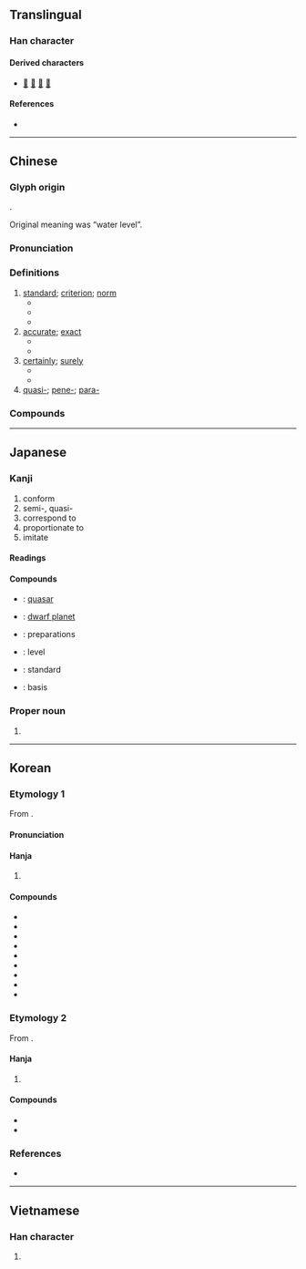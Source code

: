 {{also|准|凖}}
{{character info}}
==Translingual==

===Han character===
{{Han char|rn=85|rad=水|as=10|sn=13|four=30401|canj=EGJ|ids=⿱淮十}}

====Derived characters====
* [[𠿶]] [[𢶥]] [[𦡤]] [[𨆒]]

====References====
* {{Han ref|kx=0639.240|dkj=17934|dj=1046.150|hdz=31700.050|uh=6E96|ud=28310|bh=B7C7|bd=47047}}

----

==Chinese==
{{zh-forms|s=准}}

===Glyph origin===
{{Han etym}}
{{Han compound|水|隼|c1=s|c2=p|t1=water|ls=psc}}.

Original meaning was “water level”.

===Pronunciation===
{{zh-pron
|m=zhǔn
|ma=Zh-zhun.ogg
|m-s=
|c=zeon2,zyut3
|c-t=zun2
|g=
|h=pfs=chún
|j=zung2
|mb=
|md=cūng
|mn=chún
|mn-t=
|w=2tsen
|x=
|mc=y
|oc=y
|cat=n,a,adv,pref
}}

===Definitions===
{{zh-hanzi}}

# [[standard]]; [[criterion]]; [[norm]]
#* {{zh-l|標準|standard, norm}}
#* {{zh-l|準則|standard, norm}}
#* {{zh-l|基準|norm, reference frame}}
# [[accurate]]; [[exact]]
#* {{zh-x|這 塊 手錶{biǎo} 很 準。|This watch keeps time very well.}}
#* {{zh-x|他 的 槍法 真 準，一 個 移動 靶 都 沒 有 漏 射。|He is good with a gun, he doesn't miss any moving target.}}
# [[certainly]]; [[surely]]
#* {{zh-x|那 準 不 對。|That is definitely wrong.}}
#* {{zh-x|他 準 是 開玩笑, 要不 就 是 瘋 了。|He '''must''' be joking or else he's mad.}}
# [[quasi-]]; [[pene-]]; [[para-]]

===Compounds===
{{zh-der|侵蝕基準|價值標準|不準|低標準|國際準備|國際水準|三準|平準基金|不當準|平準|一準|不作準|基準|對準|定準|基準點|基準面|基準兵|合準|國家標準|準繩|標準元音|水準測量|水準儀|準話|校準|準確度|標準舞|文化水準|準確|標準|標準字體|抱負水準|準頭|標準語|準兒|準據|沒準兒|推情準理|憑準|看準|標準時間|準星|沒準頭|沒有準兒|標準時|準備金|準譜兒|準點|瞄準|準的|生活水準|標準音|標準時區|準式|準貨幣|有準兒|標準鏡頭|準時|準線|水準|準擬|準備|準保|標準動作|沒準|水準器|標準桿|準平原|標準制|準則|職業水準|鵝準|認準|隆準|蜂準|音準|高標準|精準|鼻準|規矩準繩|若準:nā-chún|掠準:lia̍h-chún;Min Nan}}

{{zh-cat|Elementary}}

----

==Japanese==

===Kanji===
{{ja-kanji|grade=5|rs=水10}}

# conform
# semi-, quasi-
# correspond to
# proportionate to
# imitate

====Readings====
{{ja-readings
|goon=しゅん<しゆん, せち<せち
|kanon=しゅん<しゆん, せつ<せつ
|kanyoon=じゅん<じゆん
|kun=ひとし.い-, みずもり<みづもり-, のり-
}}

====Compounds====
{{der-top|Compounds}}
* {{ja-r|準%星|じゅん%せい}}: [[quasar]]
* {{ja-r|準%惑%星|じゅん%わく%せい}}: [[dwarf planet]]
* {{ja-r|準%備|じゅん%び}}: preparations
* {{ja-r|水%準|すい%じゅん}}: level
* {{ja-r|標%準|ひょう%じゅん}}: standard
* {{ja-r|基%準|き%じゅん}}: basis
{{der-bottom}}

===Proper noun===
{{ja-pos|proper|ひとし}}

# {{given name|ja|male|sort=ひとし}}

----

==Korean==

===Etymology 1===
From {{der|ko|ltc|-}} {{ltc-l|準|id=1}}. 

{{collapse|
* {{hanja-hunmong|쥰〮|cyún|身體#상26B|alt=凖}}
|Historical readings
|bg=#FFFFFF}}

====Pronunciation====
{{ko-hanja-pron|준|t͡ɕuːn|alt=y}}

====Hanja====
{{ko-hanja-search}}
{{ko-hanja|준하다|준할|준}}

# {{hanja form of|준|[[standard]]}}

====Compounds====
{{der-top3|Compounds}}
* {{ko-l|준용|準用}}
* {{ko-l|평준|平準}}
* {{ko-l|조준|照準}}
* {{ko-l|비준|批准}}
* {{ko-l|인준|認准}}
* {{ko-l|기준|[[standard]]|基準}}
* {{ko-l|표준|[[standard]]|標準}}
* {{ko-l|준비|[[preparation]]|準備}}
* {{ko-l|수준|[[level]]|水準}}
{{der-bottom}}

===Etymology 2===
From {{der|ko|ltc|-}} {{ltc-l|準|id=2}}. 

{{collapse|
* {{hanja-dongguk|ᄌᆑᇙ〮|cyuyelq}}
* {{hanja-samun|졀|cyel}}
|Historical readings
|bg=#FFFFFF}}

====Hanja====
{{ko-hanja|[[코|콧]][[마루#Etymology_2|마루]]|절}}

# {{lb|ko|archaic}} {{hanja form of|절|[[part]] of a [[nose]]}}

====Compounds====
{{der-top|Compounds}}
* {{ko-l|절두|準頭}}
* {{ko-l|응절|鷹準}}
{{der-bottom}}

===References===
* {{R:hanjadoc|6274}}

----

==Vietnamese==

===Han character===
{{vi-hantu|[[chuẩn]], [[choán]], [[chốn]], [[chủn]], [[trúng]], [[trốn]]|rs=水10}}

# {{rfdef|vi|sort=水10}}